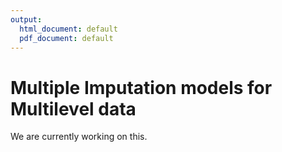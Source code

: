 ```yaml
---
output:
  html_document: default
  pdf_document: default
---
```


# Multiple Imputation models for Multilevel data

We are currently working on this.
